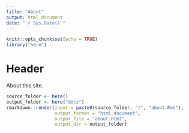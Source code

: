 ```yaml
---
title: "About"
output: html_document
date: "`r Sys.Date()`"
---
```


```r
knitr::opts_chunk$set(echo = TRUE)
library("here")
```

# Header 

About this site.

```r
source_folder <- here()
output_folder <- here("docs")
rmarkdown::render(input = paste0(source_folder, "/", "about.Rmd"),
                  output_format = "html_document",
                  output_file = "about.html",
                  output_dir = output_folder)
```
